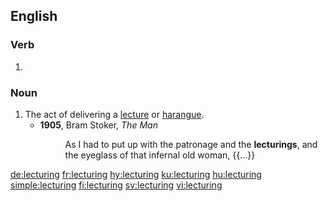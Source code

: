 ==English==

===Verb===
{{head|en|present participle}}

# {{present participle of|lecture|lang=en|nocat=1}}

===Noun===
{{en-noun}}

# The act of delivering a [[lecture]] or [[harangue]].
#* '''1905''', Bram Stoker, ''The Man''
#*: As I had to put up with the patronage and the '''lecturings''', and the eyeglass of that infernal old woman, {{...}}

[[de:lecturing]]
[[fr:lecturing]]
[[hy:lecturing]]
[[ku:lecturing]]
[[hu:lecturing]]
[[simple:lecturing]]
[[fi:lecturing]]
[[sv:lecturing]]
[[vi:lecturing]]